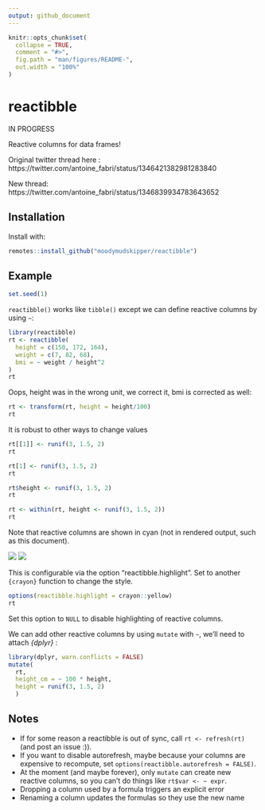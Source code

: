 ```yaml
---
output: github_document
---
```


<!-- README.md is generated from README.Rmd. Please edit that file -->

```r
knitr::opts_chunk$set(
  collapse = TRUE,
  comment = "#>",
  fig.path = "man/figures/README-",
  out.width = "100%"
)
```

# reactibble

IN PROGRESS

Reactive columns for data frames! 

Original twitter thread here : https://twitter.com/antoine_fabri/status/1346421382981283840

New thread: https://twitter.com/antoine_fabri/status/1346839934783643652

## Installation

Install with:

``` r
remotes::install_github("moodymudskipper/reactibble")
```

## Example

```r
set.seed(1)
```


`reactibble()` works like `tibble()` except we can define reactive columns by
using `~`:

```r
library(reactibble)
rt <- reactibble(
  height = c(150, 172, 164),
  weight = c(7, 82, 68),
  bmi = ~ weight / height^2
)
rt
```

Oops, height was in the wrong unit, we correct it, bmi is corrected as well:

```r
rt <- transform(rt, height = height/100)
rt
```

It is robust to other ways to change values

```r
rt[[1]] <- runif(3, 1.5, 2)
rt

rt[1] <- runif(3, 1.5, 2)
rt

rt$height <- runif(3, 1.5, 2)
rt

rt <- within(rt, height <- runif(3, 1.5, 2))
rt
```

Note that reactive columns are shown in cyan (not in rendered output, such as this document). 

![](tools/rstudio.png)
![](tools/terminal.png)

This is configurable via the option "reactibble.highlight". 
Set to another `{crayon}` function to change the style.

```r
options(reactibble.highlight = crayon::yellow)
rt
```

Set this option to `NULL` to disable highlighting of reactive columns.

We can add other reactive columns by using `mutate` with `~`, we'll need to
attach *{dplyr}* :

```r
library(dplyr, warn.conflicts = FALSE)
mutate(
  rt, 
  height_cm = ~ 100 * height, 
  height = runif(3, 1.5, 2)
  )
```


## Notes

* If for some reason a reactibble is out of sync, call `rt <- refresh(rt)` (and post an issue :)).
* If you want to disable autorefresh, maybe because your columns are expensive to recompute, set `options(reactibble.autorefresh = FALSE)`.
* At the moment (and maybe forever), only `mutate` can create new reactive columns, so you can't do things like `rt$var <- ~ expr`.
* Dropping a column used by a formula triggers an explicit error
* Renaming a column updates the formulas so they use the new name
